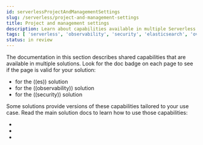 ```yaml
---
id: serverlessProjectAndManagementSettings
slug: /serverless/project-and-management-settings
title: Project and management settings
description: Learn about capabilities available in multiple Serverless solutions.
tags: [ 'serverless', 'observability', 'security', 'elasticsearch', 'overview' ]
status: in review
---
```


<DocBadge template="technical preview" />
The documentation in this section describes shared capabilities that are available in multiple solutions.
Look for the doc badge on each page to see if the page is valid for your solution:

* <DocBadge template="elasticsearch" slug="/serverless/elasticsearch/what-is-elasticsearch-serverless" /> for the ((es)) solution
* <DocBadge template="observability" slug="/serverless/observability/what-is-observability-serverless" /> for the ((observability)) solution
* <DocBadge template="security" slug="/serverless/security/what-is-security-serverless" /> for the ((security)) solution

<DocCallOut title="Important">
Some solutions provide versions of these capabilities tailored to your use case.
Read the main solution docs to learn how to use those capabilities:

* <DocLink id="serverlessElasticsearchWhatIsElasticsearchServerless" text="((es-serverless)) docs"/>
* <DocLink id="serverlessObservabilityWhatIsObservabilityServerless" text="((observability)) serverless docs"/>
* <DocLink id="serverlessSecurityWhatIsSecurityServerless" text="((security)) serverless docs"/>

</DocCallOut>

